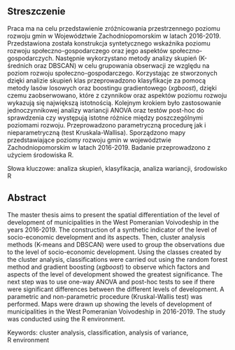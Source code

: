 ## Streszczenie {-}
\setlength\parindent{24pt}

Praca ma na celu przedstawienie zróżnicowania przestrzennego poziomu rozwoju gmin w Województwie Zachodniopomorskim w latach
2016-2019. Przedstawiona została konstrukcja syntetycznego wskaźnika poziomu rozwoju społeczno-gospodarczego oraz jego aspektów
społeczno-gospodarczych.
Następnie wykorzystano metody analizy skupień (K-średnich oraz DBSCAN) w celu grupowania obserwacji ze względu na poziom rozwoju społeczno-gospodarczego. 
Korzystając ze stworzonych dzięki analizie skupień klas przeprowadzono klasyfikacje za pomocą metody lasów losowych oraz boostingu gradientowego (*xgboost*), dzięki czemu zaobserwowano, które z czynników oraz aspektów poziomu rozwoju wykazują się największą istotnością.
Kolejnym krokiem było zastosowanie jednoczynnikowej analizy wariancji ANOVA oraz testów post-hoc do sprawdzenia czy występują istotne różnice między poszczególnymi poziomami rozwoju.
Przeprowadzono parametryczną procedurę jak i nieparametryczną (test Kruskala-Wallisa).
Sporządzono mapy przedstawiające poziomy rozwoju gmin w województwie Zachodniopomorskim w&nbsp;latach 2016-2019.
Badanie przeprowadzono z użyciem środowiska R.

Słowa kluczowe: analiza skupień, klasyfikacja, analiza wariancji, środowisko R

\newpage

## Abstract {-}

The master thesis aims to present the spatial differentiation of the level of development of municipalities in the West Pomeranian Voivodeship in the years 2016-2019.
The construction of a synthetic indicator of the level of socio-economic development and its aspects.
Then, cluster analysis methods (K-means and DBSCAN) were used to group the observations due to the level of socio-economic development. 
Using the classes created by the cluster analysis, classifications were carried out using the random forest method and gradient boosting (*xgboost*) to observe which factors and aspects of the level of development showed the greatest significance.
The next step was to use one-way ANOVA and post-hoc tests to see if there were significant differences between the different levels of development.
A parametric and non-parametric procedure (Kruskal-Wallis test) was performed.
Maps were drawn up showing the levels of development of municipalities in the West Pomeranian Voivodeship in 2016-2019.
The study was conducted using the R&nbsp;environment.

Keywords: cluster analysis, classification, analysis of variance, R&nbsp;environment

\newpage

\setstretch{1.2}\sf\tighttoc\doublespacing

